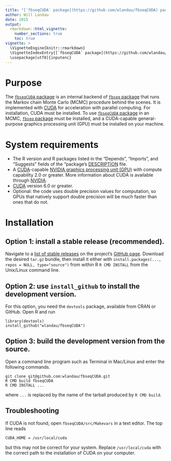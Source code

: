 ```yaml
---
title: "[`fbseqCUDA` package](https://github.com/wlandau/fbseqCUDA) package installation guide"
author: Will Landau
date: 2015
output: 
  rmarkdown::html_vignette:
    number_sections: true
    toc: true
vignette: >
  \VignetteEngine{knitr::rmarkdown}
  \VignetteIndexEntry{[`fbseqCUDA` package](https://github.com/wlandau/fbseqCUDA) package installation guide}
  \usepackage[utf8]{inputenc}
---
```


# Purpose

The [`fbseqCUDA` package](https://github.com/wlandau/fbseqCUDA) is an internal backend of [`fbseq` package](https://github.com/wlandau/fbseq) that runs the Markov chain Monte Carlo (MCMC) procedure behind the scenes. It is implemented with [CUDA](http://www.nvidia.com/object/cuda_home_new.html) for acceleration with parallel computing. For installation, CUDA must be installed. To use [`fbseqCUDA` package](https://github.com/wlandau/fbseqCUDA) in an MCMC, [`fbseq` package](https://github.com/wlandau/fbseq) must be installed, and a CUDA-capable general-purpose graphics processing unit (GPU) must be installed on your machine. 

# System requirements

- The R version and R packages listed in the  "Depends", "Imports", and "Suggests" fields of the "package's [DESCRIPTION](https://github.com/wlandau/fbseqCUDA/blob/master/DESCRIPTION) file.
- A [CUDA](http://www.nvidia.com/object/cuda_home_new.html)-capable [NVIDIA graphics processing unit (GPU)](https://developer.nvidia.com/cuda-gpus) with compute capability 2.0 or greater. More information about CUDA is available through [NVIDIA](http://www.nvidia.com/).
- [CUDA](http://www.nvidia.com/object/cuda_home_new.html) version 6.0 or greater.
- Optional: the code uses double precision values for computation, so GPUs that natively support double precision will be much faster than ones that do not.

# Installation

## Option 1: install a stable release (recommended).

Navigate to a [list of stable releases](https://github.com/wlandau/fbseqCUDA/releases) on the project's [GitHub page](https://github.com/wlandau/fbseqCUDA). Download the desired `tar.gz` bundle, then install it either with `install.packages(..., repos = NULL, type="source")` from within R  `R CMD INSTALL` from the Unix/Linux command line.

## Option 2: use `install_github` to install the development version.

For this option, you need the `devtools` package, available from CRAN or GitHub. Open R and run 

```
library(devtools)
install_github("wlandau/fbseqCUDA")
```

## Option 3: build the development version from the source.

Open a command line program such as Terminal in Mac/Linux and enter the following commands.

```
git clone git@github.com:wlandau/fbseqCUDA.git
R CMD build fbseqCUDA
R CMD INSTALL ...
```

where `...` is replaced by the name of the tarball produced by `R CMD build`. 

## Troubleshooting

If CUDA is not found, open  `fbseqCUDA/src/Makevars` in a text editor. The top line reads

```
CUDA_HOME = /usr/local/cuda
```

but this may not be correct for your system. Replace `/usr/local/cuda` with the correct path to the installation of CUDA on your computer.
